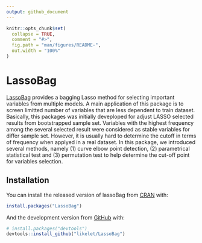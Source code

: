 ```yaml
---
output: github_document
---
```


<!-- README.md is generated from README.Rmd. Please edit that file -->

```r
knitr::opts_chunk$set(
  collapse = TRUE,
  comment = "#>",
  fig.path = "man/figures/README-",
  out.width = "100%"
)
```
# LassoBag

[LassoBag](https://github.com/likelet/LassoBag) provides a bagging Lasso method for selecting important variables from multiple models. A main application of this package is to screen limitted number of variables that are less dependent to train dataset. Basically, this packages was initially deveploped for adjust LASSO selected results from bootstrapped sample set. Variables with the highest frequency among the several selected result were considered as stable variables for differ sample set. However, it is usually hard to determine the cutoff in terms of frequency when applyed in a real dataset. In this package, we introduced several methods, namely (1) curve elbow point detection, (2) parametrical statistical test and (3) permutation test to help determine the cut-off point for variables selection.

## Installation

You can install the released version of lassoBag from [CRAN](https://CRAN.R-project.org) with:

``` r
install.packages("LassoBag")
```

And the development version from [GitHub](https://github.com/) with:

``` r
# install.packages("devtools")
devtools::install_github("likelet/LassoBag")
```

